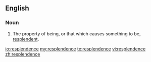 ==English==

===Noun===
{{en-noun|-}}

#The property of being, or that which causes something to be, [[resplendent]].

[[io:resplendence]]
[[my:resplendence]]
[[te:resplendence]]
[[vi:resplendence]]
[[zh:resplendence]]